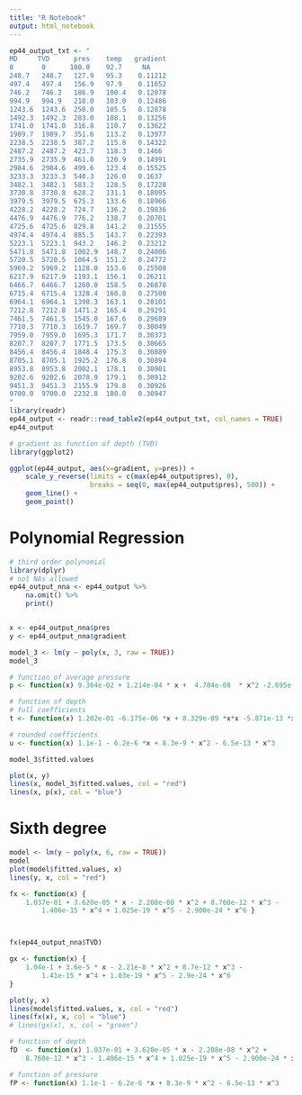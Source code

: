 ```yaml
---
title: "R Notebook"
output: html_notebook
---
```



```r
ep44_output_txt <- "
MD     TVD      pres    temp   gradient
0	    0	   100.0	92.7     NA
248.7	248.7	127.9	95.3	0.11212
497.4	497.4	156.9	97.9	0.11652
746.2	746.2	186.9	100.4	0.12078
994.9	994.9	218.0	103.0	0.12486
1243.6	1243.6	250.0	105.5	0.12878
1492.3	1492.3	283.0	108.1	0.13256
1741.0	1741.0	316.8	110.7	0.13622
1989.7	1989.7	351.6	113.2	0.13977
2238.5	2238.5	387.2	115.8	0.14322
2487.2	2487.2	423.7	118.3	0.1466
2735.9	2735.9	461.0	120.9	0.14991
2984.6	2984.6	499.6	123.4	0.15525
3233.3	3233.3	540.3	126.0	0.1637
3482.1	3482.1	583.2	128.5	0.17228
3730.8	3730.8	628.2	131.1	0.18095
3979.5	3979.5	675.3	133.6	0.18966
4228.2	4228.2	724.7	136.2	0.19836
4476.9	4476.9	776.2	138.7	0.20701
4725.6	4725.6	829.8	141.2	0.21555
4974.4	4974.4	885.5	143.7	0.22393
5223.1	5223.1	943.2	146.2	0.23212
5471.8	5471.8	1002.9	148.7	0.24006
5720.5	5720.5	1064.5	151.2	0.24772
5969.2	5969.2	1128.0	153.6	0.25508
6217.9	6217.9	1193.1	156.1	0.26211
6466.7	6466.7	1260.0	158.5	0.26878
6715.4	6715.4	1328.4	160.8	0.27508
6964.1	6964.1	1398.3	163.1	0.28101
7212.8	7212.8	1471.2	165.4	0.29291
7461.5	7461.5	1545.0	167.6	0.29689
7710.3	7710.3	1619.7	169.7	0.30049
7959.0	7959.0	1695.3	171.7	0.30373
8207.7	8207.7	1771.5	173.5	0.30665
8456.4	8456.4	1848.4	175.3	0.30889
8705.1	8705.1	1925.2	176.8	0.30894
8953.8	8953.8	2002.1	178.1	0.30901
9202.6	9202.6	2078.9	179.1	0.30912
9451.3	9451.3	2155.9	179.8	0.30926
9700.0	9700.0	2232.8	180.0	0.30947
"
library(readr)
ep44_output <- readr::read_table2(ep44_output_txt, col_names = TRUE)
ep44_output
```

```r
# gradient as function of depth (TVD)
library(ggplot2)

ggplot(ep44_output, aes(x=gradient, y=pres)) +
    scale_y_reverse(limits = c(max(ep44_output$pres), 0), 
                    breaks = seq(0, max(ep44_output$pres), 500)) +
    geom_line() +
    geom_point()
```

# Polynomial Regression

```r
# third order polynomial
library(dplyr)
# not NAs allowed
ep44_output_nna <- ep44_output %>% 
    na.omit() %>% 
    print()


x <- ep44_output_nna$pres
y <- ep44_output_nna$gradient

model_3 <- lm(y ~ poly(x, 3, raw = TRUE))
model_3
```

```r
# function of average pressure
p <- function(x) 9.364e-02 + 1.214e-04 * x +  4.784e-08  * x^2 -2.695e-11 * x^3
```


```r
# function of depth
# full coefficients
t <- function(x) 1.202e-01 -6.175e-06 *x + 8.329e-09 *x*x -5.871e-13 *x*x*x

# rounded coefficients
u <- function(x) 1.1e-1 - 6.2e-6 *x + 8.3e-9 * x^2 - 6.5e-13 * x^3
```

```r
model_3$fitted.values
```

```r

plot(x, y)
lines(x, model_3$fitted.values, col = "red")
lines(x, p(x), col = "blue")
```





# Sixth degree

```r
model <- lm(y ~ poly(x, 6, raw = TRUE))
model
plot(model$fitted.values, x)
lines(y, x, col = "red")
```

```r
fx <- function(x) {
    1.037e-01 + 3.620e-05 * x - 2.208e-08 * x^2 + 8.760e-12 * x^3 - 
        1.406e-15 * x^4 + 1.025e-19 * x^5 - 2.900e-24 * x^6 }



fx(ep44_output_nna$TVD)
```

```r
gx <- function(x) {
    1.04e-1 + 3.6e-5 * x - 2.21e-8 * x^2 + 8.7e-12 * x^3 -
        1.41e-15 * x^4 + 1.03e-19 * x^5 - 2.9e-24 * x^6
}

plot(y, x)
lines(model$fitted.values, x, col = "red")
lines(fx(x), x, col = "blue")
# lines(gx(x), x, col = "green")
```

```r
# function of depth
fD  <- function(x) 1.037e-01 + 3.620e-05 * x - 2.208e-08 * x^2 + 
    8.760e-12 * x^3 - 1.406e-15 * x^4 + 1.025e-19 * x^5 - 2.900e-24 * x^6 

# function of pressure
fP <- function(x) 1.1e-1 - 6.2e-6 *x + 8.3e-9 * x^2 - 6.5e-13 * x^3
```

